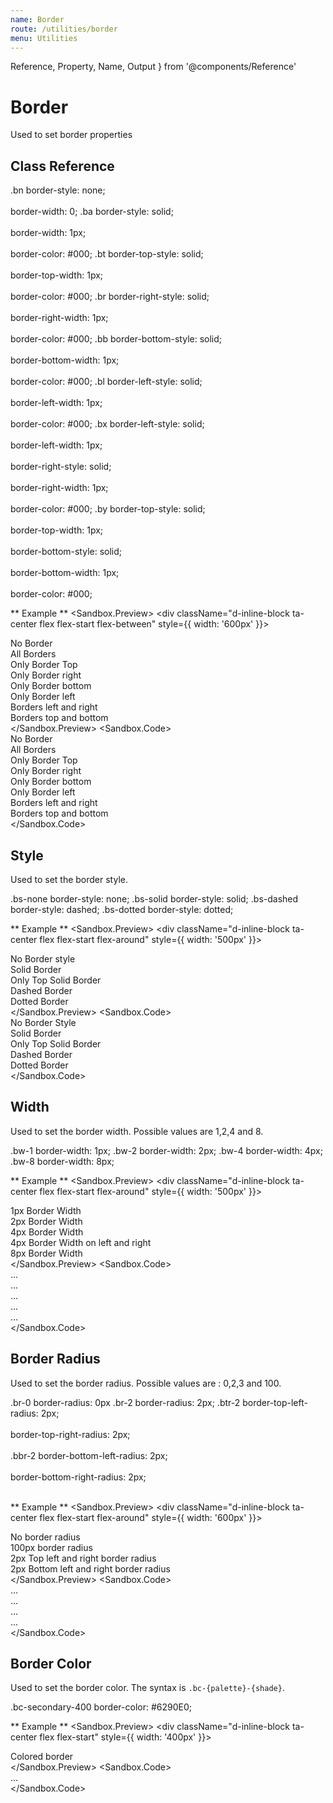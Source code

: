 ```yaml
---
name: Border
route: /utilities/border
menu: Utilities
---
```


  Reference,
  Property,
  Name,
  Output
} from '@components/Reference'


# Border

Used to set border properties

## Class Reference

<Reference>
    <Property>
        <Name>.bn</Name>
        <Output>border-style: none; <br /><br />
                border-width: 0; 
        </Output>
    </Property>
    <Property>
        <Name>.ba</Name>
        <Output>border-style: solid; <br /><br />
                border-width: 1px; <br /> <br />
                border-color: #000; 
        </Output>
    </Property>
    <Property>
        <Name>.bt</Name>
        <Output>border-top-style: solid; <br /><br />
                border-top-width: 1px; <br /> <br />
                border-color: #000; 
        </Output>
    </Property>
    <Property>
        <Name>.br</Name>
        <Output>border-right-style: solid; <br /><br />
                border-right-width: 1px; <br /> <br />
                border-color: #000; 
        </Output>
    </Property>
    <Property>
        <Name>.bb</Name>
        <Output>border-bottom-style: solid; <br /><br />
                border-bottom-width: 1px; <br /> <br />
                border-color: #000; 
        </Output>
    </Property>
    <Property>
        <Name>.bl</Name>
        <Output>border-left-style: solid; <br /><br />
                border-left-width: 1px; <br /> <br />
                border-color: #000; 
        </Output>
    </Property>
    <Property>
        <Name>.bx</Name>
        <Output>border-left-style: solid; <br /><br />
                border-left-width: 1px; <br /> <br />
                border-right-style: solid; <br /><br />
                border-right-width: 1px; <br /> <br />
                border-color: #000; 
        </Output>
    </Property>
    <Property>
        <Name>.by</Name>
        <Output>border-top-style: solid; <br /><br />
                border-top-width: 1px; <br /> <br />
                border-bottom-style: solid; <br /><br />
                border-bottom-width: 1px; <br /> <br />
                border-color: #000; 
        </Output>
    </Property>
</Reference>

** Example **
<Sandbox>
  <Sandbox.Preview>
    <div className="d-inline-block ta-center flex flex-start flex-between" style={{
        width: '600px'
    }}>
      <div className="bn bg-primary-400 h-50 flex flex-middle p-4 mx-4">No Border</div>
      <div className="ba bg-primary-400 h-40 flex flex-middle p-4 mx-4">All Borders</div>
      <div className="bt bg-primary-400 h-40 flex flex-middle p-4 mx-4">Only Border Top</div>
      <div className="br bg-primary-400 h-40 flex flex-middle p-4 mx-4">Only Border right</div>
      <div className="bb bg-primary-400 h-40 flex flex-middle p-4 mx-4">Only Border bottom</div>
      <div className="bl bg-primary-400 h-40 flex flex-middle p-4 mx-4">Only Border left</div>
      <div className="bx bg-primary-400 h-40 flex flex-middle p-4 mx-4">Borders left and right</div>
      <div className="by bg-primary-400 h-40 flex flex-middle p-4 mx-4">Borders top and bottom</div>
    </div>
  </Sandbox.Preview>
  <Sandbox.Code>
    <div className="bn">No Border</div>
      <div className="ba">All Borders</div>
      <div className="bt">Only Border Top</div>
      <div className="br">Only Border right</div>
      <div className="bb">Only Border bottom</div>
      <div className="bl">Only Border left</div>
      <div className="bx">Borders left and right</div>
      <div className="by">Borders top and bottom</div>
  </Sandbox.Code>
</Sandbox>

## Style
Used to set the border style.

<Reference>
    <Property>
        <Name>.bs-none</Name>
        <Output>border-style: none;
        </Output>
    </Property>
    <Property>
        <Name>.bs-solid</Name>
        <Output>border-style: solid;
        </Output>
    </Property>
    <Property>
        <Name>.bs-dashed</Name>
        <Output>border-style: dashed;
        </Output>
    </Property>
    <Property>
        <Name>.bs-dotted</Name>
        <Output>border-style: dotted;
        </Output>
    </Property>
</Reference>

** Example **
<Sandbox>
  <Sandbox.Preview>
    <div className="d-inline-block ta-center flex flex-start flex-around" style={{
        width: '500px'
    }}>
      <div className="bs-none bg-primary-400 h-50 flex flex-middle p-4 mx-4">No Border style</div>
      <div className="ba bs-solid bg-primary-400 h-40 flex flex-middle p-4 mx-4">Solid Border</div>
      <div className="bt bs-solid bg-primary-400 h-40 flex flex-middle p-4 mx-4">Only Top Solid Border</div>
      <div className="ba bs-dashed bg-primary-400 h-40 flex flex-middle p-4 mx-4">Dashed Border</div>
      <div className="ba bs-dotted bg-primary-400 h-40 flex flex-middle p-4 mx-4">Dotted Border</div>
    </div>
  </Sandbox.Preview>
  <Sandbox.Code>
    <div className="bs-none">No Border Style</div>
      <div className="ba bs-solid">Solid Border</div>
      <div className="bt bs-solid">Only Top Solid Border</div>
      <div className="ba bs-dashed">Dashed Border</div>
      <div className="ba bs-dotted">Dotted Border</div>
  </Sandbox.Code>
</Sandbox>


## Width
Used to set the border width. Possible values are 1,2,4 and 8.

<Reference>
    <Property>
        <Name>.bw-1</Name>
        <Output>border-width: 1px;
        </Output>
    </Property>
    <Property>
        <Name>.bw-2</Name>
        <Output>border-width: 2px;
        </Output>
    </Property>
    <Property>
        <Name>.bw-4</Name>
        <Output>border-width: 4px;
        </Output>
    </Property>
    <Property>
        <Name>.bw-8</Name>
        <Output>border-width: 8px; 
        </Output>
    </Property>
</Reference>

** Example **
<Sandbox>
  <Sandbox.Preview>
    <div className="d-inline-block ta-center flex flex-start flex-around" style={{
        width: '500px'
    }}>
      <div className="ba bw-1 bg-primary-400 h-50 flex flex-middle p-4 mx-4">1px Border Width</div>
      <div className="ba bw-2 bg-primary-400 h-50 flex flex-middle p-4 mx-4">2px Border Width</div>
      <div className="ba bw-4 bg-primary-400 h-50 flex flex-middle p-4 mx-4">4px Border Width</div>
      <div className="bx bw-4 bg-primary-400 h-50 flex flex-middle p-4 mx-4">4px Border Width on left and right</div>
      <div className="ba bw-8 bg-primary-400 h-50 flex flex-middle p-4 mx-4">8px Border Width</div>
    </div>
  </Sandbox.Preview>
  <Sandbox.Code>
    <div className="ba bw-1">...</div>
      <div className="ba bw-2">...</div>
      <div className="ba bw-4">...</div>
      <div className="bx bw-4">...</div>
      <div className="ba bw-8">...</div>
  </Sandbox.Code>
</Sandbox>

## Border Radius
Used to set the border radius. Possible values are : 0,2,3 and 100.

<Reference>
    <Property>
        <Name>.br-0</Name>
        <Output>border-radius: 0px
        </Output>
    </Property>
    <Property>
        <Name>.br-2</Name>
        <Output>border-radius: 2px;
        </Output>
    </Property>
    <Property>
        <Name>.btr-2</Name>
        <Output>border-top-left-radius: 2px;<br /> <br />
                border-top-right-radius: 2px;<br /> <br />
        </Output>
    </Property>
    <Property>
        <Name>.bbr-2</Name>
        <Output>border-bottom-left-radius: 2px;<br /> <br />
                border-bottom-right-radius: 2px;<br /> <br />
        </Output>
    </Property>
</Reference>

** Example **
<Sandbox>
  <Sandbox.Preview>
    <div className="d-inline-block ta-center flex flex-start flex-around" style={{
        width: '600px'
    }}>
      <div className="ba br-0 bg-primary-400 h-50 flex flex-middle p-4 mx-4">No border radius</div>
      <div className="ba br-100 bg-primary-400 h-50 flex flex-middle p-4 mx-4">100px border radius</div>
      <div className="ba btr-2 bg-primary-400 h-50 flex flex-middle p-4 mx-4">2px Top left and right border radius</div>
      <div className="ba bbr-2 bg-primary-400 h-50 flex flex-middle p-4 mx-4">2px Bottom left and right border radius</div>
    </div>
  </Sandbox.Preview>
  <Sandbox.Code>
    <div className="ba br-0">...</div>
      <div className="ba br-100">...</div>
      <div className="ba btr-2">...</div>
      <div className="ba bbr-2">...</div>
  </Sandbox.Code>
</Sandbox>

## Border Color
Used to set the border color. The syntax is `.bc-{palette}-{shade}`.

<Reference>
    <Property>
        <Name>.bc-secondary-400</Name>
        <Output>border-color: #6290E0;
        </Output>
    </Property>
    
</Reference>

** Example **
<Sandbox>
  <Sandbox.Preview>
    <div className="d-inline-block ta-center flex flex-start" style={{
        width: '400px'
    }}>
      <div className="ba bc-secondary-400 bg-neutral-100 h-50 flex flex-middle p-4 mx-4">Colored border</div>
    </div>
  </Sandbox.Preview>
  <Sandbox.Code>
    <div className="ba bc-secondary-400">...</div>
  </Sandbox.Code>
</Sandbox>